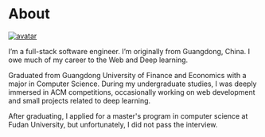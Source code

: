
# About

<a href="https://twitter.com/rauchg" target="_blank">
  <Image
    src="/images/avatar.jpeg"
    alt="avatar"
    className="rounded-full bg-gray-100 block mt-2 mb-5 mx-auto sm:float-right sm:ml-5 sm:mb-5"
    unoptimized
    width={160}
    height={160}
    priority
  />
</a>

I&rsquo;m a full-stack software engineer. I&rsquo;m originally
from Guangdong, China. I owe much of my career to the Web
and Deep learning.

Graduated from Guangdong University of Finance and Economics with a major in Computer Science. During my undergraduate studies, I was deeply immersed in ACM competitions, occasionally
working on web development and small projects related to deep learning.

After graduating, I applied for a master's program in computer science at Fudan University, but unfortunately, I did not pass the interview.


